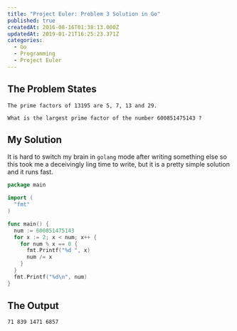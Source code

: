 ```yaml
---
title: "Project Euler: Problem 3 Solution in Go"
published: true
createdAt: 2016-08-16T01:38:13.000Z
updatedAt: 2019-01-21T16:25:23.371Z
categories:
  - Go
  - Programming
  - Project Euler
---
```


## The Problem States

```text
The prime factors of 13195 are 5, 7, 13 and 29.

What is the largest prime factor of the number 600851475143 ?
```

## My Solution

It is hard to switch my brain in `golang` mode after writing something else so this took me a deceivingly ling time
to write, but it is a pretty simple solution and it runs fast.

```go
package main

import (
  "fmt"
)

func main() {
  num := 600851475143
  for x := 2; x < num; x++ {
    for num % x == 0 {
      fmt.Printf("%d ", x)
      num /= x
    }
  }
  fmt.Printf("%d\n", num)
}
```

## The Output

```text
71 839 1471 6857
```
